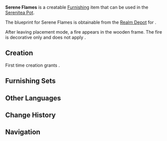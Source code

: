 {{Furnishing Infobox
|id             = 373138
|image          = Item Serene Flames.png
|category       = Landscape
|subcategory    = Item
|rarity         = 3
|adeptal_energy = 60
|load           = 145
|reduced_load   = 145
|description    = A bonfire made of common "[[Otogi Wood]]." The square frame utilizes the abandoned barracks fence, and is extremely fireproof. The firewood is originally intended to be used to make weapons, but it is not suitable for conversion into agricultural tools. With the end of the war, both [[Watatsumi Island]] and [[Narukami Island]] have canceled their plans to increase the production of armaments, and the corresponding wood was naturally put to good use. The bonfires made from them symbolize the hard-won peace, and according to some soldiers, they can feel a kind of serenity when looking at the bonfire.
|blueprint      = [[Realm Depot]]
}}
'''Serene Flames''' is a creatable [[Furnishing]] item that can be used in the [[Serenitea Pot]].

The blueprint for Serene Flames is obtainable from the [[Realm Depot]] for {{Item|Realm Currency|24|x=160}}.

After leaving placement mode, a fire appears in the wooden frame. The fire is decorative only and does not apply {{Pyro}}.

==Creation==
First time creation grants {{Item|Trust|24|x=60}}.
{{Recipe
|type = Creation
|time = 14h
|Otogi Wood = 12
}}

==Furnishing Sets==
{{Craft Usage}}

==Other Languages==
{{Other Languages|default_hidden = 1
|en      = Serene Flames
|zhs     = 优悠之火
|zhs_rm  = Yōuyōu zhī Huǒ
|zht     = 優悠之火
|zht_rm  = Yōuyōu zhī Huǒ
|ja      = 悠々たる炎
|ja_rm   = Yuuyuu-taru Honoo{{Assumed}}
|ko      = 유유한 불길
|ko_rm   = Yuyuhan Bulgil
|es      = Llamas serenas
|fr      = Flammes sereines
|ru      = Безмятежное пламя
|th      = เปลวไฟอันเงียบสงบ
|th_rm   = 
|vi      = Ngọn Lửa Yên Bình
|de      = Gelassene Flammen
|id      = Api yang Tenang
|pt      = Chamas Serenas
}}

==Change History==
{{Change History|2.6}}

==Navigation==
{{Furnishing Navbox/Exterior|Landscape}}
